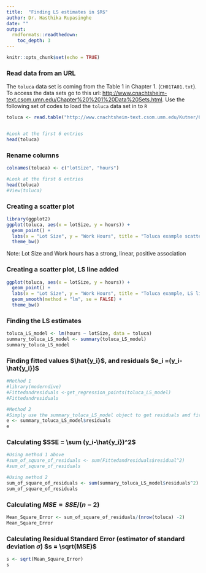 ```yaml
---
title:  "Finding LS estimates in $R$"
author: Dr. Hasthika Rupasinghe
date: ""
output:
  rmdformats::readthedown:
    toc_depth: 3
---
```


```r
knitr::opts_chunk$set(echo = TRUE)
```

### Read data from an URL

The `toluca` data set is coming from the Table 1 in Chapter 1. (`CH01TA01.txt`). To access the data sets go to this url: [http://www.cnachtsheim-text.csom.umn.edu/Chapter%20%201%20Data%20Sets.html](http://www.cnachtsheim-text.csom.umn.edu/Chapter%20%201%20Data%20Sets.html). Use the following set of codes to load the `toluca` data set in to `R`

```r
toluca <- read.table("http://www.cnachtsheim-text.csom.umn.edu/Kutner/Chapter%20%201%20Data%20Sets/CH01TA01.txt", sep ="" , header = FALSE)


#Look at the first 6 entries
head(toluca)
```


### Rename columns 
<!-- This is how I should rename my x and y variables in the dataset-->

```r
colnames(toluca) <- c("lotSize", "hours")

#Look at the first 6 entries
head(toluca)
#View(toluca)
```

### Creating a scatter plot 
<!--  Make sure x and y variables are quantitative--> 

```r
library(ggplot2)
ggplot(toluca, aes(x = lotSize, y = hours)) +
  geom_point() +
  labs(x = "Lot Size", y = "Work Hours", title = "Toluca example scatter plot") +
  theme_bw()
```
Note: Lot Size and Work hours has a strong, linear, positive association



### Creating a scatter plot, LS line added

```r
ggplot(toluca, aes(x = lotSize, y = hours)) +
  geom_point() +
  labs(x = "Lot Size", y = "Work Hours", title = "Toluca example, LS line added") +
  geom_smooth(method = "lm", se = FALSE) +
  theme_bw()
```

### Finding the LS estimates
```r
toluca_LS_model <- lm(hours ~ lotSize, data = toluca)
summary_toluca_LS_model <- summary(toluca_LS_model)
summary_toluca_LS_model
```

### Finding fitted values $\hat{y_i}$, and residuals $e_i =(y_i-\hat{y_i})$

```r
#Method 1
#library(moderndive)
#Fittedandresiduals <-get_regression_points(toluca_LS_model)
#Fittedandresiduals

#Method 2
#Simply use the summary_toluca_LS_model object to get residuals and fitted values
e <- summary_toluca_LS_model$residuals
e
```

### Calculating $SSE = \sum (y_i-\hat{y_i})^2$

```r
#Using method 1 above
#sum_of_square_of_residuals <- sum(Fittedandresiduals$residual^2)
#sum_of_square_of_residuals

#Using method 2
sum_of_square_of_residuals <- sum(summary_toluca_LS_model$residuals^2)
sum_of_square_of_residuals
```

### Calculating $MSE =SSE/(n-2)$

```r
Mean_Square_Error <- sum_of_square_of_residuals/(nrow(toluca) -2)
Mean_Square_Error

```

### Calculating Residual Standard Error (estimator of standard deviation $\sigma$) $s = \sqrt(MSE)$

```r
s <- sqrt(Mean_Square_Error)
s
```
